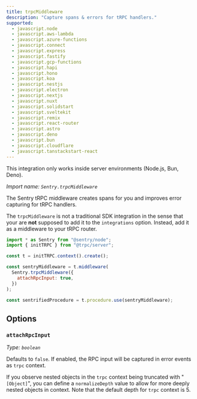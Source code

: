 ```yaml
---
title: trpcMiddleware
description: "Capture spans & errors for tRPC handlers."
supported:
  - javascript.node
  - javascript.aws-lambda
  - javascript.azure-functions
  - javascript.connect
  - javascript.express
  - javascript.fastify
  - javascript.gcp-functions
  - javascript.hapi
  - javascript.hono
  - javascript.koa
  - javascript.nestjs
  - javascript.electron
  - javascript.nextjs
  - javascript.nuxt
  - javascript.solidstart
  - javascript.sveltekit
  - javascript.remix
  - javascript.react-router
  - javascript.astro
  - javascript.deno
  - javascript.bun
  - javascript.cloudflare
  - javascript.tanstackstart-react
---
```


<Alert>

This integration only works inside server environments (Node.js, Bun, Deno).

</Alert>

_Import name: `Sentry.trpcMiddleware`_

The Sentry tRPC middleware creates spans for you and improves error capturing for tRPC handlers.

The `trpcMiddleware` is not a traditional SDK integration in the sense that your are **not** supposed to add it to the `integrations` option.
Instead, add it as a middleware to your tRPC router.

```javascript
import * as Sentry from "@sentry/node";
import { initTRPC } from "@trpc/server";

const t = initTRPC.context().create();

const sentryMiddleware = t.middleware(
  Sentry.trpcMiddleware({
    attachRpcInput: true,
  })
);

const sentrifiedProcedure = t.procedure.use(sentryMiddleware);
```

## Options

### `attachRpcInput`

_Type: `boolean`_

Defaults to `false`. If enabled, the RPC input will be captured in error events as `trpc` context.

<Alert level="info" title="Truncated Input">

If you observe nested objects in the `trpc` context being truncated with "`[Object]`", you can define a <PlatformLink to="/configuration/options/#normalizeDepth">`normalizeDepth` value</PlatformLink> to allow for more deeply nested objects in context.
Note that the default depth for `trpc` context is 5.

</Alert>
